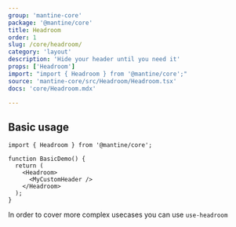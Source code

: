 ```yaml
---
group: 'mantine-core'
package: '@mantine/core'
title: Headroom
order: 1
slug: /core/headroom/
category: 'layout'
description: 'Hide your header until you need it'
props: ['Headroom']
import: "import { Headroom } from '@mantine/core';"
source: 'mantine-core/src/Headroom/Headroom.tsx'
docs: 'core/Headroom.mdx'

---
```



<Demo data={HeadroomDemos.configurator} />

## Basic usage

```tsx
import { Headroom } from '@mantine/core';

function BasicDemo() {
  return (
    <Headroom>
      <MyCustomHeader />
    </Headroom>
  );
}
```
In order to cover more complex usecases you can use `use-headroom`
